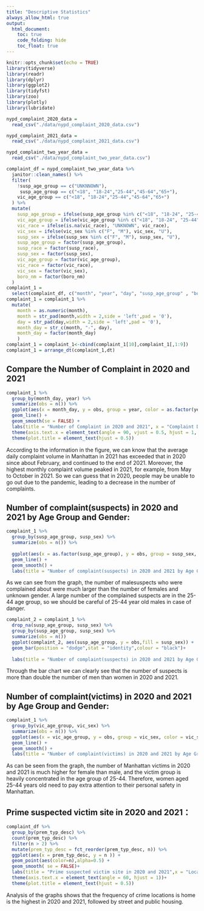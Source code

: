 ```yaml
---
title: "Descriptive Statistics"
always_allow_html: true
output: 
  html_document:
    toc: true
    code_folding: hide
    toc_float: true
---
```


```r
knitr::opts_chunk$set(echo = TRUE)
library(tidyverse)
library(readr)
library(dplyr)
library(ggplot2)
library(tidyfst)
library(zoo)
library(plotly)
library(lubridate)
```
```r
nypd_complaint_2020_data = 
  read_csv("./data/nypd_complaint_2020_data.csv")

nypd_complaint_2021_data = 
  read_csv("./data/nypd_complaint_2021_data.csv")

nypd_complaint_two_year_data = 
  read_csv("./data/nypd_complaint_two_year_data.csv")
```

```r
complaint_df = nypd_complaint_two_year_data %>% 
  janitor::clean_names() %>% 
  filter(
    !susp_age_group == c("UNKNNOWN"),
     susp_age_group == c("<18", "18-24","25-44","45-64","65+"),
    vic_age_group == c("<18", "18-24","25-44","45-64","65+")
  ) %>% 
  mutate(
    susp_age_group = ifelse(susp_age_group %in% c("<18", "18-24", "25-44", "45-64", "65+"), susp_age_group, "UNKNOWN"),
    vic_age_group = ifelse(vic_age_group %in% c("<18", "18-24", "25-44", "45-64", "65+"), vic_age_group, "UNKNOWN"),
    vic_race = ifelse(is.na(vic_race), "UNKNOWN", vic_race),
    vic_sex = ifelse(vic_sex %in% c("F", "M"), vic_sex, "U"),
    susp_sex = ifelse(susp_sex %in% c("F", "M"), susp_sex, "U"),
    susp_age_group = factor(susp_age_group),
    susp_race = factor(susp_race),
    susp_sex = factor(susp_sex),
    vic_age_group = factor(vic_age_group),
    vic_race = factor(vic_race),
    vic_sex = factor(vic_sex),
    boro_nm = factor(boro_nm)
  ) 
complaint_1 = 
  select(complaint_df, c("month", "year", "day", "susp_age_group" , "boro_nm" , "loc_of_occur_desc", "susp_sex", "vic_age_group", "vic_age_group", "vic_sex")) 
complaint_1 = complaint_1 %>% 
  mutate(
    month = as.numeric(month),
    month = str_pad(month,width = 2,side = 'left',pad = '0'),
    day = str_pad(day,width = 2,side = 'left',pad = '0'),
    month_day = str_c(month, "-", day),
    month_day = factor(month_day)
    )
complaint_1 = complaint_1<-cbind(complaint_1[10],complaint_1[,1:9])
complaint_1 = arrange_dt(complaint_1,dt)
```
## Compare the Number of Complaint in 2020 and 2021
```r
complaint_1 %>% 
  group_by(month_day, year) %>% 
  summarize(obs = n()) %>% 
  ggplot(aes(x = month_day, y = obs, group = year, color = as.factor(year)))+
  geom_line() + 
  geom_smooth(se = FALSE) +
  labs(title = "Number of Complaint in 2020 and 2021", x = "Complaint Date", y = "Number of Complaint", col = "Year") + 
  theme(axis.text.x = element_text(angle = 90, vjust = 0.5, hjust = 1, color = rep(c("black", rep("transparent", each = 15))))) +
  theme(plot.title = element_text(hjust = 0.5))
```
According to the information in the figure, we can know that the average daily complaint volume in Manhattan in 2021 has exceeded that in 2020 since about February, and continued to the end of 2021. Moreover, the highest monthly complaint volume peaked in 2021, for example, from May to October in 2021. So we can guess that in 2020, people may be unable to go out due to the pandemic, leading to a decrease in the number of complaints.
 
## Number of complaint(suspects) in 2020 and 2021 by Age Group and Gender:
```r
complaint_1 %>% 
  group_by(susp_age_group, susp_sex) %>% 
  summarize(obs = n()) %>% 
  
  ggplot(aes(x = as.factor(susp_age_group), y = obs, group = susp_sex, color = as.factor(susp_sex))) +
  geom_line() + 
  geom_smooth() +
  labs(title = "Number of complaint(suspects) in 2020 and 2021 by Age Group and Gender", x = "Age group", y = "Number of Complaint", col = "Gender") 

```
As we can see from the graph, the number of malesuspects who were complained about were much larger than the number of females and unknown gender. A large number of the complained suspects are in the 25-44 age group, so we should be careful of 25-44 year old males in case of danger.



```r
complaint_2 = complaint_1 %>% 
  drop_na(susp_age_group, susp_sex) %>% 
  group_by(susp_age_group, susp_sex) %>% 
  summarize(obs = n())
  ggplot(complaint_2, aes(susp_age_group, y = obs,fill = susp_sex)) +
  geom_bar(position = "dodge",stat = "identity",colour = "black")+
  
  labs(title = "Number of complaint(suspects) in 2020 and 2021 by Age Group and Gender", x = "Age group", y = "Number of Complaint", col = "Gender") 
```

Through the bar chart we can clearly see that the number of suspects is more than double the number of men than women in 2020 and 2021.



## Number of complaint(victims) in 2020 and 2021 by Age Group and Gender:
```r
complaint_1 %>% 
  group_by(vic_age_group, vic_sex) %>% 
  summarize(obs = n()) %>% 
  ggplot(aes(x = vic_age_group, y = obs, group = vic_sex, color = vic_sex)) +
  geom_line() + 
  geom_smooth() +
  labs(title = "Number of complaint(victims) in 2020 and 2021 by Age Group and Gender", x = "Age group", y = "Number of Complaint", col = "Gender") 

```
As can be seen from the graph, the number of Manhattan victims in 2020 and 2021 is much higher for female than male, and the victim group is heavily concentrated in the age group of 25-44. Therefore, women aged 25-44 years old need to pay extra attention to their personal safety in Manhattan.



## Prime suspected victim site in 2020 and 2021：
```r
complaint_df %>% 
  group_by(prem_typ_desc) %>% 
  count(prem_typ_desc) %>% 
  filter(n > 2) %>% 
  mutate(prem_typ_desc = fct_reorder(prem_typ_desc, n)) %>% 
  ggplot(aes(x = prem_typ_desc, y = n )) + 
  geom_point(aes(color=n),alpha=0.5) + 
  geom_smooth( se = FALSE)+
  labs(title = "Prime suspected victim site in 2020 and 2021",x = "Location ", y = "Frequency") +
  theme(axis.text.x = element_text(angle = 60, hjust = 1))+
  theme(plot.title = element_text(hjust = 0.5))
```
Analysis of the graphs shows that the frequency of crime locations is home is the highest in 2020 and 2021, followed by street and public housing.